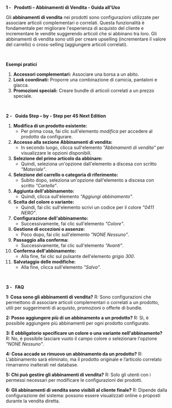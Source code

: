 **1 -   Prodotti – Abbinamenti di Vendita - Guida all'Uso**

Gli **abbinamenti di vendita** nei prodotti sono configurazioni utilizzate per associare articoli complementari o correlati. Questa funzionalità è fondamentale per migliorare l'esperienza di acquisto del cliente e incrementare le vendite suggerendo articoli che si abbinano tra loro. Gli abbinamenti di vendita sono utili per creare upselling (incrementare il valore del carrello) o cross-selling (aggiungere articoli correlati).

 

**Esempi pratici**

1. **Accessori complementari:** Associare una borsa a un abito.
2. **Look coordinati:** Proporre una combinazione di camicia, pantaloni e giacca.
3. **Promozioni speciali:** Creare bundle di articoli correlati a un prezzo speciale.

 

**2 -   Guida Step – by - Step per 4S Next Edition**

1. **Modifica di un prodotto esistente:**
   * Per prima cosa, fai clic sull'elemento *modifica* per accedere al prodotto da configurare.
2. **Accesso alla sezione Abbinamenti di vendita:**
   * In secondo luogo, clicca sull'elemento *"Abbinamenti di vendita"* per visualizzare le opzioni disponibili.
3. **Selezione del primo articolo da abbinare:**
   * Quindi, seleziona un'opzione dall'elemento a discesa con scritto *"Materiale"*.
4. **Selezione del carrello o categoria di riferimento:**
   * Subito dopo, seleziona un'opzione dall'elemento a discesa con scritto *"Cartella"*.
5. **Aggiunta dell'abbinamento:**
   * Quindi, clicca sull'elemento *"Aggiungi abbinamento"*.
6. **Scelta del colore o variante:**
   * Quindi, fai clic sull'elemento scrivi un codice per il colore *"0411 NERO"*.
7. **Configurazione dell'abbinamento:**
   * Successivamente, fai clic sull'elemento *"Colore"*.
8. **Gestione di eccezioni o assenze:**
   * Poco dopo, fai clic sull'elemento *"NONE Nessuno"*.
9. **Passaggio alla conferma:**
   * Successivamente, fai clic sull'elemento *"Avanti"*.
10. **Conferma dell'abbinamento:**
    * Alla fine, fai clic sul pulsante dell'elemento *grigio 300*.
11. **Salvataggio delle modifiche:**
    * Alla fine, clicca sull'elemento *"Salva"*.

 

**3 -   FAQ**

**1: Cosa sono gli abbinamenti di vendita?** R: Sono configurazioni che permettono di associare articoli complementari o correlati a un prodotto, utili per suggerimenti di acquisto, promozioni o offerte di bundle.

**2: Posso aggiungere più di un abbinamento a un prodotto?** R: Sì, è possibile aggiungere più abbinamenti per ogni prodotto configurato.

**3: È obbligatorio specificare un colore o una variante nell'abbinamento?** R: No, è possibile lasciare vuoto il campo colore o selezionare l'opzione *"NONE Nessuno"*.

**4: Cosa accade se rimuovo un abbinamento da un prodotto?** R: L’abbinamento sarà eliminato, ma il prodotto originale e l’articolo correlato rimarranno inalterati nel database.

**5: Chi può gestire gli abbinamenti di vendita?** R: Solo gli utenti con i permessi necessari per modificare le configurazioni dei prodotti.

**6: Gli abbinamenti di vendita sono visibili al cliente finale?** R: Dipende dalla configurazione del sistema: possono essere visualizzati online o proposti durante la vendita diretta.